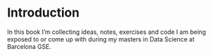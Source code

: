# Introduction {#intro}

In this book I'm collecting ideas, notes, exercises and code I am being exposed to or come up with during my masters in Data Science at Barcelona GSE. 
